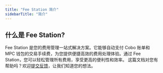 ```yaml
---
title: "Fee Station 简介"
sidebarTitle: "简介"
---
```


## 什么是 Fee Station?

Fee Station 是您的费用管理一站式解决方案。它能够自动支付 Cobo 账单和 MPC 钱包的交易手续费，为您提供便捷高效的费用处理体验。通过 Fee Station，您可以轻松管理所有费用，享受更高的便利性和效率。
<Tip>这篇文档对您有帮助吗？欢迎[提交反馈](https://forms.zohopublic.com/cobo/form/DocumentFeedbackForm/formperma/QvLOhxJv1_JMsJ-1dleZ8Itb_7rzN-LtgvsDdxosoVI)，让我们知道您的想法。</Tip>